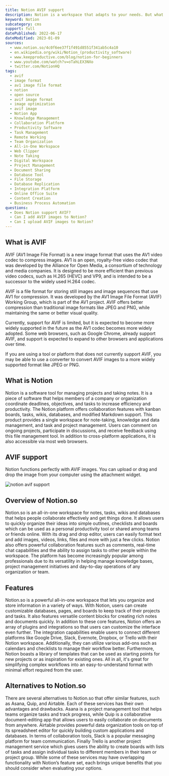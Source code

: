 ```yaml
---
title: Notion AVIF support
description: Notion is a workspace that adapts to your needs. But what about AVIF?
keyword: Notion
subcategory: cms
support: full
datePublished: 2022-06-17
dateModified: 2023-01-09
sources:
  - www.notion.so/4c0f6ee37f1f491d8551f341ab5c4a10
  - en.wikipedia.org/wiki/Notion_(productivity_software)
  - www.keepproductive.com/blog/notion-for-beginners
  - www.youtube.com/watch?v=oTahLEX3NXo
  - twitter.com/NotionHQ
tags:
  - avif
  - image format
  - av1 image file format
  - notion
  - open source
  - avif image format
  - image optimization
  - avif image
  - Notion App
  - Knowledge Management
  - Collaboration Platform
  - Productivity Software
  - Task Management
  - Remote Working
  - Team Organization
  - All-in-One Workspace
  - Web Clipper
  - Note Taking
  - Digital Workspace
  - Project Management
  - Document Sharing
  - Database Tool
  - File Storage
  - Database Replication
  - Integration Platform
  - Online Office Suite
  - Content Creation
  - Business Process Automation
questions:
  - Does Notion support AVIF?
  - Can I add AVIF images to Notion?
  - Can I upload AVIF images to Notion?
---
```


## What is AVIF

AVIF (AV1 Image File Format) is a new image format that uses the AV1 video codec to compress images. AV1 is an open, royalty-free video codec that was developed by the Alliance for Open Media, a consortium of technology and media companies. It is designed to be more efficient than previous video codecs, such as H.265 (HEVC) and VP9, and is intended to be a successor to the widely used H.264 codec.

AVIF is a file format for storing still images and image sequences that use AV1 for compression. It was developed by the AV1 Image File Format (AVIF) Working Group, which is part of the AV1 project. AVIF offers better compression than traditional image formats like JPEG and PNG, while maintaining the same or better visual quality.

Currently, support for AVIF is limited, but it is expected to become more widely supported in the future as the AV1 codec becomes more widely adopted. Some web browsers, such as Google Chrome, already support AVIF, and support is expected to expand to other browsers and applications over time.

If you are using a tool or platform that does not currently support AVIF, you may be able to use a converter to convert AVIF images to a more widely supported format like JPEG or PNG.

## What is Notion

Notion is a software tool for managing projects and taking notes. It is a piece of software that helps members of a company or organization coordinate deadlines, objectives, and tasks to increase efficiency and productivity. The Notion platform offers collaboration features with kanban boards, tasks, wikis, databases, and modified Markdown support. This product provides a single workspace for note-taking, knowledge and data management, and task and project management. Users can comment on ongoing projects, participate in discussions, and receive feedback using this file management tool. In addition to cross-platform applications, it is also accessible via most web browsers.

## AVIF support

Notion functions perfectly with AVIF images. You can upload or drag and drop the image from your computer using the attachment widget.

<Image src="notion" alt="notion avif support" />

## Overview of Notion.so

Notion.so is an all-in-one workspace for notes, tasks, wikis and databases that helps people collaborate effectively and get things done. It allows users to quickly organize their ideas into simple outlines, checklists and boards which can be used as a personal productivity tool or shared among teams or friends online. With its drag and drop editor, users can easily format text and add images, videos, links, files and more with just a few clicks. Notion also offers powerful collaboration features such as comments, real-time chat capabilities and the ability to assign tasks to other people within the workspace. The platform has become increasingly popular among professionals due to its versatility in helping manage knowledge bases, project management initiatives and day-to-day operations of any organization or team.

## Features

Notion.so is a powerful all-in-one workspace that lets you organize and store information in a variety of ways. With Notion, users can create customizable databases, pages, and boards to keep track of their projects and tasks. It also features versatile content blocks for creating rich notes and documents quickly. In addition to these core features, Notion offers an array of plugins and integrations so that users can customize the interface even further. The integration capabilities enable users to connect different platforms like Google Drive, Slack, Evernote, Dropbox, or Trello with their Notion workspace. Additionally, they can utilize various add-ons such as calendars and checklists to manage their workflow better. Furthermore, Notion boasts a library of templates that can be used as starting points for new projects or as inspiration for existing ones. All in all, it's great for simplifying complex workflows into an easy-to-understand format with minimal effort required from the user.

## Alternatives to Notion.so

There are several alternatives to Notion.so that offer similar features, such as Asana, Quip, and Airtable. Each of these services has their own advantages and drawbacks. Asana is a project management tool that helps teams organize tasks and track progress, while Quip is a collaborative document-editing app that allows users to easily collaborate on documents from anywhere. Airtable provides powerful data organization tools on top of its spreadsheet editor for quickly building custom applications and databases. In terms of collaboration tools, Slack is a popular messaging platform for team communication. Finally Trello is another project management service which gives users the ability to create boards with lists of tasks and assign individual tasks to different members in their team or project group. While some of these services may have overlapping functionality with Notion’s feature set, each brings unique benefits that you should consider when evaluating your options.
